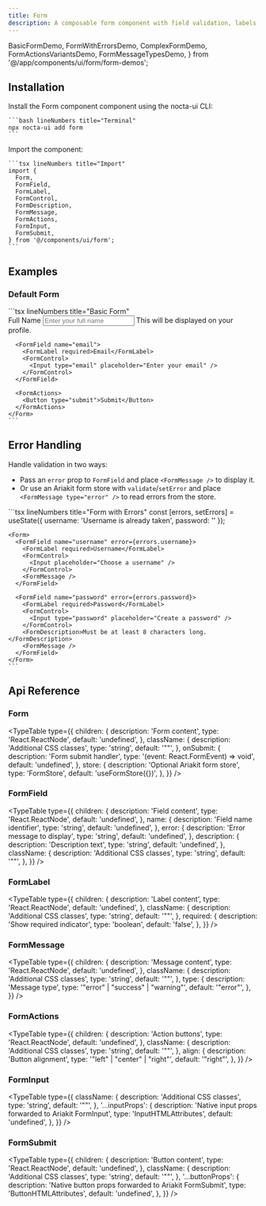 ```yaml
---
title: Form
description: A composable form component with field validation, labels, and actions for building accessible forms
---
```


  BasicFormDemo,
  FormWithErrorsDemo,
  ComplexFormDemo,
  FormActionsVariantsDemo,
  FormMessageTypesDemo,
} from '@/app/components/ui/form/form-demos';

## Installation

<Steps>
  <Step>
    Install the Form component component using the nocta-ui CLI:

    ```bash lineNumbers title="Terminal"
    npx nocta-ui add form
    ```
  </Step>
  <Step>
    Import the component:

    ```tsx lineNumbers title="Import"
    import {
      Form,
      FormField,
      FormLabel,
      FormControl,
      FormDescription,
      FormMessage,
      FormActions,
      FormInput,
      FormSubmit,
    } from '@/components/ui/form';
    ```
  </Step>
</Steps>

## Examples

### Default Form

<DocsTabs defaultValue="preview">
  <DocsTab value="preview" lineNumbers title="Preview">
    <BasicFormDemo />
  </DocsTab>
  <DocsTab value="code" lineNumbers title="Code">
    ```tsx lineNumbers title="Basic Form"
    <Form onSubmit={handleSubmit}>
      <FormField name="name">
        <FormLabel required>Full Name</FormLabel>
        <FormControl>
          <Input placeholder="Enter your full name" />
        </FormControl>
        <FormDescription>This will be displayed on your profile.</FormDescription>
      </FormField>

      <FormField name="email">
        <FormLabel required>Email</FormLabel>
        <FormControl>
          <Input type="email" placeholder="Enter your email" />
        </FormControl>
      </FormField>

      <FormActions>
        <Button type="submit">Submit</Button>
      </FormActions>
    </Form>
    ```
  </DocsTab>
</DocsTabs>


## Error Handling

Handle validation in two ways:
- Pass an `error` prop to `FormField` and place `<FormMessage />` to display it.
- Or use an Ariakit form store with `validate`/`setError` and place `<FormMessage type="error" />` to read errors from the store.

<DocsTabs defaultValue="preview">
  <DocsTab value="preview" lineNumbers title="Preview">
    <FormWithErrorsDemo />
  </DocsTab>
  <DocsTab value="code" lineNumbers title="Code">
    ```tsx lineNumbers title="Form with Errors"
    const [errors, setErrors] = useState({
      username: 'Username is already taken',
      password: ''
    });

    <Form>
      <FormField name="username" error={errors.username}>
        <FormLabel required>Username</FormLabel>
        <FormControl>
          <Input placeholder="Choose a username" />
        </FormControl>
        <FormMessage />
      </FormField>

      <FormField name="password" error={errors.password}>
        <FormLabel required>Password</FormLabel>
        <FormControl>
          <Input type="password" placeholder="Create a password" />
        </FormControl>
        <FormDescription>Must be at least 8 characters long.</FormDescription>
        <FormMessage />
      </FormField>
    </Form>
    ```
  </DocsTab>
</DocsTabs>

## Api Reference

### Form

<TypeTable
  type={{
    children: {
      description: 'Form content',
      type: 'React.ReactNode',
      default: 'undefined',
    },
    className: {
      description: 'Additional CSS classes',
      type: 'string',
      default: '""',
    },
    onSubmit: {
      description: 'Form submit handler',
      type: '(event: React.FormEvent) => void',
      default: 'undefined',
    },
    store: {
      description: 'Optional Ariakit form store',
      type: 'FormStore',
      default: 'useFormStore({})',
    },
  }}
/>

### FormField

<TypeTable
  type={{
    children: {
      description: 'Field content',
      type: 'React.ReactNode',
      default: 'undefined',
    },
    name: {
      description: 'Field name identifier',
      type: 'string',
      default: 'undefined',
    },
    error: {
      description: 'Error message to display',
      type: 'string',
      default: 'undefined',
    },
    description: {
      description: 'Description text',
      type: 'string',
      default: 'undefined',
    },
    className: {
      description: 'Additional CSS classes',
      type: 'string',
      default: '""',
    },
  }}
/>

### FormLabel

<TypeTable
  type={{
    children: {
      description: 'Label content',
      type: 'React.ReactNode',
      default: 'undefined',
    },
    className: {
      description: 'Additional CSS classes',
      type: 'string',
      default: '""',
    },
    required: {
      description: 'Show required indicator',
      type: 'boolean',
      default: 'false',
    },
  }}
/>

### FormMessage

<TypeTable
  type={{
    children: {
      description: 'Message content',
      type: 'React.ReactNode',
      default: 'undefined',
    },
    className: {
      description: 'Additional CSS classes',
      type: 'string',
      default: '""',
    },
    type: {
      description: 'Message type',
      type: '"error" | "success" | "warning"',
      default: '"error"',
    },
  }}
/>

### FormActions

<TypeTable
  type={{
    children: {
      description: 'Action buttons',
      type: 'React.ReactNode',
      default: 'undefined',
    },
    className: {
      description: 'Additional CSS classes',
      type: 'string',
      default: '""',
    },
    align: {
      description: 'Button alignment',
      type: '"left" | "center" | "right"',
      default: '"right"',
    },
  }}
/>

### FormInput

<TypeTable
  type={{
    className: {
      description: 'Additional CSS classes',
      type: 'string',
      default: '""',
    },
    '...inputProps': {
      description: 'Native input props forwarded to Ariakit FormInput',
      type: 'InputHTMLAttributes<HTMLInputElement>',
      default: 'undefined',
    },
  }}
/>

### FormSubmit

<TypeTable
  type={{
    children: {
      description: 'Button content',
      type: 'React.ReactNode',
      default: 'undefined',
    },
    className: {
      description: 'Additional CSS classes',
      type: 'string',
      default: '""',
    },
    '...buttonProps': {
      description: 'Native button props forwarded to Ariakit FormSubmit',
      type: 'ButtonHTMLAttributes<HTMLButtonElement>',
      default: 'undefined',
    },
  }}
/>
